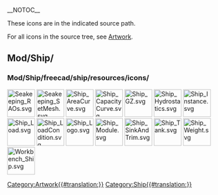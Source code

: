 __NOTOC__
<languages/>
<translate>

<!--T:1-->
These icons are in the indicated source path. 

<!--T:2-->
For all icons in the source tree, see [[Artwork|Artwork]].

== Mod/Ship/ == <!--T:3-->

=== Mod/Ship/freecad/ship/resources/icons/ === <!--T:4-->

</translate>
[[File:Seakeeping_RAOs.svg|64px]]
[[File:Seakeeping_SetMesh.svg|64px]]
[[File:Ship_AreaCurve.svg|64px]]
[[File:Ship_CapacityCurve.svg|64px]]
[[File:Ship_GZ.svg|64px]]
[[File:Ship_Hydrostatics.svg|64px]]
[[File:Ship_Instance.svg|64px]]
[[File:Ship_Load.svg|64px]]
[[File:Ship_LoadCondition.svg|64px]]
[[File:Ship_Logo.svg|64px]]
[[File:Ship_Module.svg|64px]]
[[File:Ship_SinkAndTrim.svg|64px]]
[[File:Ship_Tank.svg|64px]]
[[File:Ship_Weight.svg|64px]]
[[File:Workbench_Ship.svg|64px]]
<translate>


</translate>
[[Category:Artwork{{#translation:}}]]
<noinclude>[[Category:Ship{{#translation:}}]]</noinclude> <!-- we don't want this transcluded -->